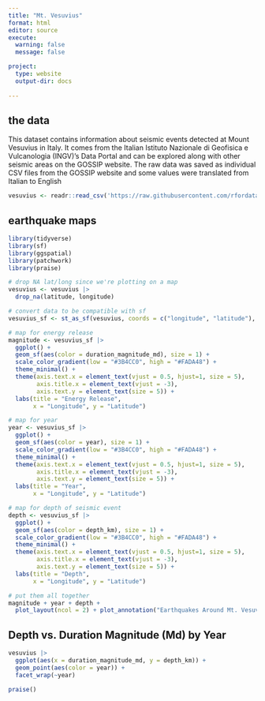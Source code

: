 ```yaml
---
title: "Mt. Vesuvius"
format: html
editor: source
execute: 
  warning: false
  message: false

project:
  type: website
  output-dir: docs
  
---
```


## the data

This dataset contains information about seismic events detected at Mount Vesuvius in Italy. It comes from the Italian Istituto Nazionale di Geofisica e Vulcanologia (INGV)'s Data Portal and can be explored along with other seismic areas on the GOSSIP website. The raw data was saved as individual CSV files from the GOSSIP website and some values were translated from Italian to English

```r
vesuvius <- readr::read_csv('https://raw.githubusercontent.com/rfordatascience/tidytuesday/main/data/2025/2025-05-13/vesuvius.csv')

```
## earthquake maps

```r
library(tidyverse)
library(sf)
library(ggspatial)
library(patchwork)
library(praise)
```

```r
# drop NA lat/long since we're plotting on a map
vesuvius <- vesuvius |>
  drop_na(latitude, longitude)
```

```r
# convert data to be compatible with sf
vesuvius_sf <- st_as_sf(vesuvius, coords = c("longitude", "latitude"), crs = 4326)

```

```r
# map for energy release
magnitude <- vesuvius_sf |>
  ggplot() +
  geom_sf(aes(color = duration_magnitude_md), size = 1) +
  scale_color_gradient(low = "#3B4CC0", high = "#FADA48") +
  theme_minimal() +
  theme(axis.text.x = element_text(vjust = 0.5, hjust=1, size = 5),
        axis.title.x = element_text(vjust = -3),
        axis.text.y = element_text(size = 5)) +  
  labs(title = "Energy Release",
       x = "Longitude", y = "Latitude")
```

```r
# map for year
year <- vesuvius_sf |>
  ggplot() +
  geom_sf(aes(color = year), size = 1) +
  scale_color_gradient(low = "#3B4CC0", high = "#FADA48") +
  theme_minimal() +
  theme(axis.text.x = element_text(vjust = 0.5, hjust=1, size = 5),
        axis.title.x = element_text(vjust = -3),
        axis.text.y = element_text(size = 5)) +  
  labs(title = "Year",
       x = "Longitude", y = "Latitude")
```


```r
# map for depth of seismic event
depth <- vesuvius_sf |>
  ggplot() +
  geom_sf(aes(color = depth_km), size = 1) +
  scale_color_gradient(low = "#3B4CC0", high = "#FADA48") +
  theme_minimal() +
  theme(axis.text.x = element_text(vjust = 0.5, hjust=1, size = 5),
        axis.title.x = element_text(vjust = -3),
        axis.text.y = element_text(size = 5)) +
  labs(title = "Depth",
       x = "Longitude", y = "Latitude")
```


```r
# put them all together
magnitude + year + depth + 
  plot_layout(ncol = 2) + plot_annotation("Earthquakes Around Mt. Vesuvius", caption = "Energy release measured by 'duration magnitude' (Md)")
```

## Depth vs. Duration Magnitude (Md) by Year

```r
vesuvius |>
  ggplot(aes(x = duration_magnitude_md, y = depth_km)) +
  geom_point(aes(color = year)) +
  facet_wrap(~year)
```

```r
praise()
```



